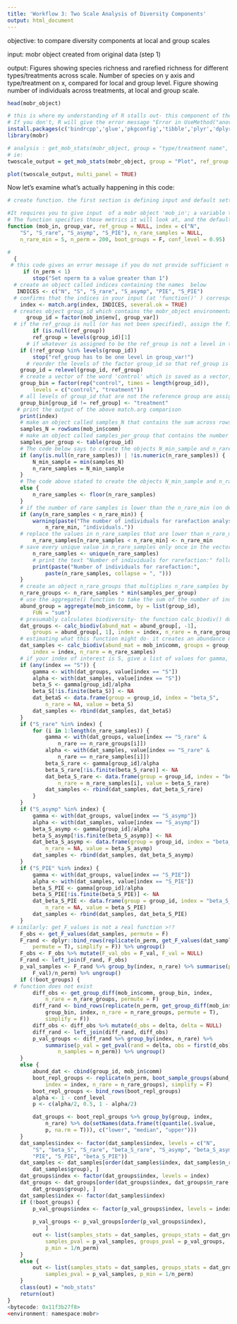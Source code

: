 ```yaml
---
title: 'Workflow 3: Two Scale Analysis of Diversity Components'
output: html_document
---
```


objective:
to compare diversity components at local and group scales

input:
mobr object created from original data (step 1)

output:
Figures showing species richness and rarefied richness for different types/treatments across scale. Number of species on y axis and type/treatment on x, compared for local and group level. 
Figure showing number of individuals across treatments, at local and group scale. 



```r
head(mobr_object)

# this is where my understanding of R stalls out- this component of the mobr package will not run unless you reinstall the packages below. Even with the data included in the package (inv_comm or tank_comm), it won't run unless you go back and install again (just loading is also not sufficient)
# If you don't, R will give the error message "Error in UseMethod("anova") : no applicable method for 'anova' applied to an object of class “list"". 
install.packages(c('bindrcpp','glue','pkgconfig','tibble','plyr','dplyr'))
library(mobr)

# analysis : get_mob_stats(mobr_object, group = "type/treatment name", ref_group = "reference type/treatment", n_perm = 1000)
# ie:
twoscale_output = get_mob_stats(mobr_object, group = "Plot", ref_group = "Matrix", n_perm = 100)

plot(twoscale_output, multi_panel = TRUE)

```



Now let's examine what's actually happening in this code:
```r

# create function. the first section is defining input and default settings. 

#It requires you to give input  of a mobr object 'mob_in'; a variable that distinguishes levels or treatments between your samples 'group_var'; and a reference group to compare against, so that's one level in your treatment 'ref_group'. 
# The function specifies those metrics it will look at, and the defaults for number of rarefied samples, miimum, number of permutations and confidence level to to calculate significance.
function (mob_in, group_var, ref_group = NULL, index = c("N", 
    "S", "S_rare", "S_asymp", "S_PIE"), n_rare_samples = NULL, 
    n_rare_min = 5, n_perm = 200, boot_groups = F, conf_level = 0.95) 

#  
  {
 # this code gives an error message if you do not provide sufficient n of permutations to run. it completely stops the function.
     if (n_perm < 1) 
        stop("Set nperm to a value greater than 1")
  # create an object called indices containing the names  below 
   INDICES <- c("N", "S", "S_rare", "S_asymp", "PIE", "S_PIE")
  # confirms that the indices in your input (at 'function()' ) correspond with the nexessary indices listed in the object above
    index <- match.arg(index, INDICES, several.ok = TRUE)
  # creates object group_id which contains the mobr_object environmental variable for the column that you specified as grouping variable. Turns this into a factor
      group_id = factor(mob_in$env[, group_var])
  # if the ref_group is null (or has not been specified), assign the first object in the group_id column to be ref_group
        if (is.null(ref_group)) 
        ref_group = levels(group_id)[1]
      # if whatever is assigned to be the ref_group is not a level in the variable group_id, stop the code and give error message
    if (!ref_group %in% levels(group_id)) 
        stop("ref_group has to be one level in group_var!")
      # reorder the levels of the factor group_id so that ref_group is moved to the top
    group_id = relevel(group_id, ref_group)
    # create a vector of the word 'control' which is saved as a vector, and repeat this for the length of group_id. save this as group_bin
    group_bin = factor(rep("control", times = length(group_id)), 
        levels = c("control", "treatment"))
    # all levels of group_id that are not the reference group are assigned the factor 'treatment' in the object group_bin
    group_bin[group_id != ref_group] <- "treatment"
   # print the output of the above match.arg comparison
    print(index)
    # make an object called samples_N that contains the sum across rows of mob_in$comm- which should be the sum of all individuals
    samples_N = rowSums(mob_in$comm)
    # make an object called samples_per_group that contains the number of samples existing in every level of group_id
    samples_per_group <- table(group_id)
    # The code below says to create the objects N_min_sample and n_rare_sample if either the number of rare samples contains NULL, or if it is not numeric. The objects N_min_sample contains the lowest value in samples_N; ie the smallest value of all the sums across rows. n_rare_samples is an object that contains whatever value was saved in N_min_sample. n_rare_samples defaults to NULL; so unless otherwise specified by the user n_rare_samples will be the smallest site abundance. 
    if (any(is.null(n_rare_samples)) | !is.numeric(n_rare_samples)) {
        N_min_sample = min(samples_N)
        n_rare_samples = N_min_sample
    }
    # The code above stated to create the objects N_min_sample and n_rare_sample if either the number of rare samples contains NULL, or if it is not numeric. If neither of those are true, save n_rare_samples as the closest integer with a value smaller than the input value for n_rare_samples. Ie if input is 4.2, this will save '4' in the n_rare_samples object
    else {
        n_rare_samples <- floor(n_rare_samples)
    }
    # if the number of rare samples is lower than the n_rare_min (on default set to 5), return an error message indicating that the number of values for rarefaction is low and that instead n_rare_min will be used.
    if (any(n_rare_samples < n_rare_min)) {
        warning(paste("The number of individuals for rarefaction analysis is too low and is set to the minimum of", 
            n_rare_min, "individuals."))
    # replace the values in n_rare_samples that are lower than n_rare_min by the value in n_rare_min
        n_rare_samples[n_rare_samples < n_rare_min] <- n_rare_min
    # save every unique value in n_rare_samples only once in the vector n_rare_samples
        n_rare_samples <- unique(n_rare_samples)
        # print the text "Number of individuals for rarefaction:" followed by ever unique value in n_rare_samples
        print(paste("Number of individuals for rarefaction:", 
            paste(n_rare_samples, collapse = ", ")))
    }
    # create an object n_rare_groups that multiplies n_rare_samples by the number of samples existing in every level of group_id 
    n_rare_groups <- n_rare_samples * min(samples_per_group)
    # use the aggregate() function to take the sum of the number of individuals in the community (mob_in$comm) per group_id. save as abund_group
    abund_group = aggregate(mob_in$comm, by = list(group_id), 
        FUN = "sum")
    # presumably calculates biodiversity- the function calc_biodiv() does not exist in the R library. online search only shows up that exact phrase in the mobr package github account. I can't find it in previously defined functions (make_mob_in())
    dat_groups <- calc_biodiv(abund_mat = abund_group[, -1], 
        groups = abund_group[, 1], index = index, n_rare = n_rare_groups)
    # estimating what this function might do- it creates an abundance matrix containing either the abundances summed per group or per sample, and the levels in group_id, and specifies a index of interest (ie S, S_rare, S_PIE, S_asymp)
    dat_samples <- calc_biodiv(abund_mat = mob_in$comm, groups = group_id, 
        index = index, n_rare = n_rare_samples)
    # if your index of interest is S, give a list of values for gamma, alpha, beta_S. The gamma diversity is the value for S in dat_groups (ie at the group level), for every level/group_id. Alpha diversity is the value for S at the sample level, in dat_samples. beta_S is the value of gamma for group_id, divided by alpha
    if (any(index == "S")) {
        gamma <- with(dat_groups, value[index == "S"])
        alpha <- with(dat_samples, value[index == "S"])
        beta_S <- gamma[group_id]/alpha
        beta_S[!is.finite(beta_S)] <- NA
        dat_betaS <- data.frame(group = group_id, index = "beta_S", 
            n_rare = NA, value = beta_S)
        dat_samples <- rbind(dat_samples, dat_betaS)
    }
    if ("S_rare" %in% index) {
        for (i in 1:length(n_rare_samples)) {
            gamma <- with(dat_groups, value[index == "S_rare" & 
                n_rare == n_rare_groups[i]])
            alpha <- with(dat_samples, value[index == "S_rare" & 
                n_rare == n_rare_samples[i]])
            beta_S_rare <- gamma[group_id]/alpha
            beta_S_rare[!is.finite(beta_S_rare)] <- NA
            dat_beta_S_rare <- data.frame(group = group_id, index = "beta_S_rare", 
                n_rare = n_rare_samples[i], value = beta_S_rare)
            dat_samples <- rbind(dat_samples, dat_beta_S_rare)
        }
    }
    if ("S_asymp" %in% index) {
        gamma <- with(dat_groups, value[index == "S_asymp"])
        alpha <- with(dat_samples, value[index == "S_asymp"])
        beta_S_asymp <- gamma[group_id]/alpha
        beta_S_asymp[!is.finite(beta_S_asymp)] <- NA
        dat_beta_S_asymp <- data.frame(group = group_id, index = "beta_S_asymp", 
            n_rare = NA, value = beta_S_asymp)
        dat_samples <- rbind(dat_samples, dat_beta_S_asymp)
    }
    if ("S_PIE" %in% index) {
        gamma <- with(dat_groups, value[index == "S_PIE"])
        alpha <- with(dat_samples, value[index == "S_PIE"])
        beta_S_PIE <- gamma[group_id]/alpha
        beta_S_PIE[!is.finite(beta_S_PIE)] <- NA
        dat_beta_S_PIE <- data.frame(group = group_id, index = "beta_S_PIE", 
            n_rare = NA, value = beta_S_PIE)
        dat_samples <- rbind(dat_samples, dat_beta_S_PIE)
    }
 # similarly: get_F_values is not a real function >!?
    F_obs <- get_F_values(dat_samples, permute = F)
    F_rand <- dplyr::bind_rows(replicate(n_perm, get_F_values(dat_samples, 
        permute = T), simplify = F)) %>% ungroup()
    F_obs <- F_obs %>% mutate(F_val_obs = F_val, F_val = NULL)
    F_rand <- left_join(F_rand, F_obs)
    p_val_samples <- F_rand %>% group_by(index, n_rare) %>% summarise(p_val = sum(F_val_obs <= 
        F_val)/n_perm) %>% ungroup()
    if (!boot_groups) {
  # function does not exist
        diff_obs <- get_group_diff(mob_in$comm, group_bin, index, 
            n_rare = n_rare_groups, permute = F)
        diff_rand <- bind_rows(replicate(n_perm, get_group_diff(mob_in$comm, 
            group_bin, index, n_rare = n_rare_groups, permute = T), 
            simplify = F))
        diff_obs <- diff_obs %>% mutate(d_obs = delta, delta = NULL)
        diff_rand <- left_join(diff_rand, diff_obs)
        p_val_groups <- diff_rand %>% group_by(index, n_rare) %>% 
            summarise(p_val = get_pval(rand = delta, obs = first(d_obs), 
                n_samples = n_perm)) %>% ungroup()
    }
    else {
        abund_dat <- cbind(group_id, mob_in$comm)
        boot_repl_groups <- replicate(n_perm, boot_sample_groups(abund_dat, 
            index = index, n_rare = n_rare_groups), simplify = F)
        boot_repl_groups <- bind_rows(boot_repl_groups)
        alpha <- 1 - conf_level
        p <- c(alpha/2, 0.5, 1 - alpha/2)

        dat_groups <- boot_repl_groups %>% group_by(group, index, 
            n_rare) %>% do(setNames(data.frame(t(quantile(.$value, 
            p, na.rm = T))), c("lower", "median", "upper")))
    }
    dat_samples$index <- factor(dat_samples$index, levels = c("N", 
        "S", "beta_S", "S_rare", "beta_S_rare", "S_asymp", "beta_S_asymp", 
        "PIE", "S_PIE", "beta_S_PIE"))
    dat_samples <- dat_samples[order(dat_samples$index, dat_samples$n_rare, 
        dat_samples$group), ]
    dat_groups$index <- factor(dat_groups$index, levels = index)
    dat_groups <- dat_groups[order(dat_groups$index, dat_groups$n_rare, 
        dat_groups$group), ]
    dat_samples$index <- factor(dat_samples$index)
    if (!boot_groups) {
        p_val_groups$index <- factor(p_val_groups$index, levels = index)
  
        p_val_groups <- p_val_groups[order(p_val_groups$index), 
            ]
        out <- list(samples_stats = dat_samples, groups_stats = dat_groups, 
            samples_pval = p_val_samples, groups_pval = p_val_groups, 
            p_min = 1/n_perm)
    }
    else {
        out <- list(samples_stats = dat_samples, groups_stats = dat_groups, 
            samples_pval = p_val_samples, p_min = 1/n_perm)
    }
    class(out) = "mob_stats"
    return(out)
}
<bytecode: 0x11f3b27f8>
<environment: namespace:mobr>



```






